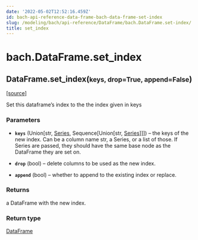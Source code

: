 ```yaml
---
date: '2022-05-02T12:52:16.459Z'
id: bach-api-reference-data-frame-bach-data-frame-set-index
slug: /modeling/bach/api-reference/DataFrame/bach.DataFrame.set-index/
title: set_index
---
```


# bach.DataFrame.set_index

<div class="method">

<h2 class="signature-method"><span class="additional-name">DataFrame.</span><span class="name">set_index(</span><small class="parameter-list"><span class="parameter" id="keys">keys</span>, <span class="parameter" id="drop">drop=True</span>, <span class="parameter" id="append">append=False</span></small>)</h2>


&#8203;<span class="view-source">[[source]](https://github.com/objectiv/objectiv-analytics/blob/main/bach/bach/dataframe.py)</span>

<div class="content">

Set this dataframe’s index to the the index given in keys


### Parameters

* **`keys`** (Union[str, [Series](/docs/modeling/bach/api-reference/Series/bach.Series), Sequence[Union[str, [Series](/docs/modeling/bach/api-reference/Series/bach.Series)]]]) – the keys of the new index. Can be a column name str, a Series, or a list of those. If
Series are passed, they should have the same base node as the DataFrame they are set on.

* **`drop`** (bool) – delete columns to be used as the new index.

* **`append`** (bool) – whether to append to the existing index or replace.



### Returns

a DataFrame with the new index.



### Return type

[DataFrame](/docs/modeling/bach/api-reference/DataFrame/bach.DataFrame)



</div>

</div>
